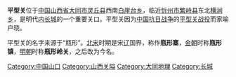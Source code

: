 
'''平型关'''位于[[中华人民共和国|中国]][[山西省|山西省]][[大同市|大同市]][[灵丘县|灵丘县]]西南[[白崖台乡|白崖台乡]]，临近[[忻州市|忻州市]][[繁峙县|繁峙县]]东北[[横涧乡_(繁峙县)|横涧乡]]，是明代[[长城|内长城]]的一个重要关口。平型关因为[[中国抗日战争|中国抗日战争]]的[[平型关战役|平型关战役]]而家喻户晓。
{{Infobox Military Structure
|name= 平型关
|partof=
|location= [[中华人民共和国|中国]][[山西省|山西省]][[大同市|大同市]][[灵丘县|灵丘县]]西南[[白崖台乡|白崖台乡]]
|image= [[File:1965-9_1937年_抗日战争时期的平型关.jpg|250px]]
|caption= 抗日战争时期的平型关
|type= 边境設防
|code=
|built=
|builder= [[北宋|北宋]]
|materials= 泥土磚
|height= 3－4米
|used= 1961年8月13日－1990年6月13日
|demolished= 宋代到明代
|condition= 部分保留
|ownership= [[北宋|北宋]]、[[金朝|金朝]]、[[元朝|元朝]]、[[明朝|明朝]]
|open_to_public=
|controlledby= [[北宋|北宋]]、[[金朝|金朝]]、[[元朝|元朝]]、[[明朝|明朝]]
|garrison= [[北宋|北宋]]
|current_commander=已廢除
|commanders=
|occupants=
|battles=
|events= 
}}


平型关的名字来源于“瓶形”。[[北宋|北宋]]时期是宋[[遼朝|辽]]国界，称作'''瓶形寨'''，[[金朝|金朝]]时称'''瓶形镇'''，[[明朝|明朝]]时称'''瓶形岭关'''，之后改为今名。

{{中国长城}}
{{中国山口}}
[[Category:中国山口|Category:中国山口]]
[[Category:山西关隘|Category:山西关隘]]
[[Category:大同地理|Category:大同地理]]
[[Category:长城|Category:长城]]